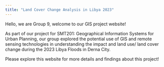 ```yaml
---
title: "Land Cover Change Analysis in Libya 2023"
---
```


Hello, we are Group 9, welcome to our GIS project website!

As part of our project for SMT201: Geographical Information Systems for Urban Planning, our group explored the potential use of GIS and remote sensing technologies in understanding the impact and land use/ land cover change during the 2023 Libya Floods in Derna City.

Please explore this website for more details and findings about this project!
